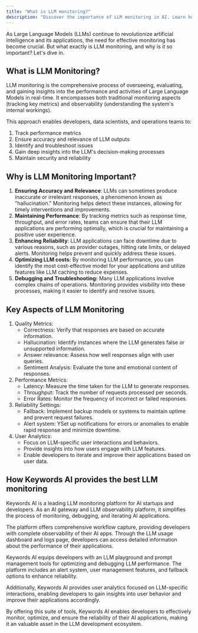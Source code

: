 ```yaml
---
title: "What is LLM monitoring?"
description: "Discover the importance of LLM monitoring in AI. Learn how it ensures accuracy, performance, and reliability while reducing costs. Keywords AI offers top-tier LLM monitoring tools."
---
```


As Large Language Models (LLMs) continue to revolutionize artificial intelligence and its applications, the need for effective monitoring has become crucial. But what exactly is LLM monitoring, and why is it so important? Let's dive in.

## What is LLM Monitoring?

LLM monitoring is the comprehensive process of overseeing, evaluating, and gaining insights into the performance and activities of Large Language Models in real-time. It encompasses both traditional monitoring aspects (tracking key metrics) and observability (understanding the system's internal workings).

This approach enables developers, data scientists, and operations teams to:

1. Track performance metrics
2. Ensure accuracy and relevance of LLM outputs
3. Identify and troubleshoot issues
4. Gain deep insights into the LLM's decision-making processes
5. Maintain security and reliability

## Why is LLM Monitoring Important?

1. **Ensuring Accuracy and Relevance**:
LLMs can sometimes produce inaccurate or irrelevant responses, a phenomenon known as "hallucination." Monitoring helps detect these instances, allowing for timely interventions and improvements.
2. **Maintaining Performance**:
By tracking metrics such as response time, throughput, and error rates, teams can ensure that their LLM applications are performing optimally, which is crucial for maintaining a positive user experience.
3. **Enhancing Reliability**:
LLM applications can face downtime due to various reasons, such as provider outages, hitting rate limits, or delayed alerts. Monitoring helps prevent and quickly address these issues.
4. **Optimizing LLM costs:** 
By monitoring LLM performance, you can identify the most cost-effective model for your applications and utilize features like LLM caching to reduce expenses.    
5. **Debugging and Troubleshooting:**
Many LLM applications involve complex chains of operations. Monitoring provides visibility into these processes, making it easier to identify and resolve issues.

## Key Aspects of LLM Monitoring

1. Quality Metrics:
    - Correctness: Verify that responses are based on accurate information.
    - Hallucination: Identify instances where the LLM generates false or unsupported information.
    - Answer relevance: Assess how well responses align with user queries.
    - Sentiment Analysis: Evaluate the tone and emotional content of responses.
2. Performance Metrics:
    - Latency: Measure the time taken for the LLM to generate responses.
    - Throughput: Track the number of requests processed per seconds.
    - Error Rates: Monitor the frequency of incorrect or failed responses.
3. Reliability Settings:
    - Fallback: Implement backup models or systems to maintain uptime and prevent request failures.
    - Alert system: YSet up notifications for errors or anomalies to enable rapid response and minimize downtime.
4. User Analytics:
    - Focus on LLM-specific user interactions and behaviors.
    - Provide insights into how users engage with LLM features.
    - Enable developers to iterate and improve their applications based on user data.

## How Keywords AI provides the best LLM monitoring

Keywords AI is a leading LLM monitoring platform for AI startups and developers. As an AI gateway and LLM observability platform, it simplifies the process of monitoring, debugging, and iterating AI applications.

The platform offers comprehensive workflow capture, providing developers with complete observability of their AI apps. Through the LLM usage dashboard and logs page, developers can access detailed information about the performance of their applications.

Keywords AI equips developers with an LLM playground and prompt management tools for optimizing and debugging LLM performance. The platform includes an alert system, user management features, and fallback options to enhance reliability.

Additionally, Keywords AI provides user analytics focused on LLM-specific interactions, enabling developers to gain insights into user behavior and improve their applications accordingly.

By offering this suite of tools, Keywords AI enables developers to effectively monitor, optimize, and ensure the reliability of their AI applications, making it an valuable asset in the LLM development ecosystem.